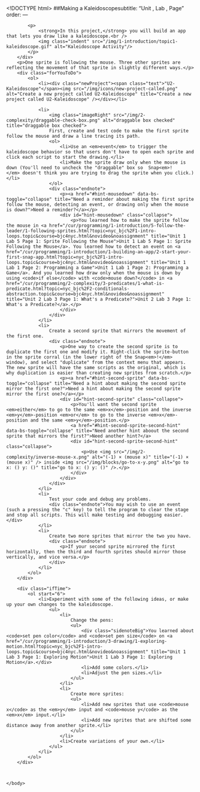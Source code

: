 <!DOCTYPE html>
<html lang="en">
    <head>
		<meta http-equiv="content-type" content="text/html; charset=utf-8" />
        <script type="text/javascript" src="/llab/loader.js"></script>
        <title>Unit 2 Optional Projects, Page 6</title>
    </head>

    <body>
        ##Making a Kaleidoscopesubtitle: "Unit , Lab , Page"
order:
---
        <div class="learn">
            <p>
                <strong>In this project,</strong> you will build an app that lets you draw like a kaleidoscope.<br />
                <img class="indent" src="/img/1-introduction/topic1-kaleidoscope.gif" alt="Kaleidoscope Activity"/>
            </p>
        </div>
        <p>One sprite is following the mouse. Three other sprites are reflecting the movement of that sprite in slightly different ways.</p>
        <div class="forYouToDo">
			<ol>
            	<li><div class="newProject"><span class="text">"U2-Kaleidoscope"</span><img src="/img/icons/new-project-called.png" alt="Create a new project called U2-Kaleidoscope" title="Create a new project called U2-Kaleidoscope" /></div></li>

				<li>
                    <img class="imageRight" src="/img/2-complexity/draggable-check-box.png" alt="draggable box checked" title="draggable box checked">
                    First, create and test code to make the first sprite follow the mouse and draw a line tracing its path.
                    <ol>
                        <li>Use an <em>event</em> to trigger the kaleidoscope behavior so that users don't have to open each sprite and click each script to start the drawing.</li>
                        <li>Make the sprite draw only when the mouse is down (You'll need to uncheck the "draggable" box so  Snap<em>!</em> doesn't think you are trying to drag the sprite when you click.)</li>
                    </ol>
                    <div class="endnote">
                        <p><a href="#hint-mousedown" data-bs-toggle="collapse" title="Need a reminder about making the first sprite follow the mouse, detecting an event, or drawing only when the mouse is down?">Need a reminder?</a></p>
                        <div id="hint-mousedown" class="collapse">
                            <p>You learned how to make the sprite follow the mouse in <a href="/cur/programming/1-introduction/5-follow-the-leader/1-following-sprites.html?topic=nyc_bjc%2F1-intro-loops.topic&course=bjc4nyc.html&novideo&noassignment" title="Unit 1 Lab 5 Page 1: Sprite Following the Mouse">Unit 1 Lab 5 Page 1: Sprite Following the Mouse</a>. You learned how to detect an event on <a href="/cur/programming/1-introduction/1-building-an-app/2-start-your-first-snap-app.html?topic=nyc_bjc%2F1-intro-loops.topic&course=bjc4nyc.html&novideo&noassignment" title="Unit 1 Lab 1 Page 2: Programming a Game">Unit 1 Lab 1 Page 2: Programming a Game</a>. And you learned how draw only when the mouse is down by using <code>if else</code> with <code>mouse down?</code> in <a href="/cur/programming/2-complexity/3-predicates/1-what-is-predicate.html?topic=nyc_bjc%2F2-conditionals-abstraction.topic&course=bjc4nyc.html&novideo&noassignment" title="Unit 2 Lab 3 Page 1: What's a Predicate?">Unit 2 Lab 3 Page 1: What's a Predicate?</a>.</p>
                        </div>
                    </div>
                </li>                        
				<li>
                    Create a second sprite that mirrors the movement of the first one.
                    <div class="endnote">
                        <p>One way to create the second sprite is to duplicate the first one and modify it. Right-click the sprite-button in the sprite corral (in the lower right of the Snap<em>!</em> window), and select "duplicate" from the context menu that appears. The new sprite will have the same scripts as the original, which is why duplication is easier than creating new sprites from scratch.</p>
                        <p><a href="#hint-second-sprite" data-bs-toggle="collapse" title="Need a hint about making the second sprite mirror the first one?">Need a hint about making the second sprite mirror the first one?</a></p>
                        <div id="hint-second-sprite" class="collapse">
                            <p>You'll want the second sprite <em>either</em> to go to the same <em>x</em>-position and the inverse <em>y</em>-position <em>or</em> to go to the inverse <em>x</em>-position and the same <em>y</em>-position.</p>
                            <a href="#hint-second-sprite-second-hint" data-bs-toggle="collapse" title="Need another hint aboout the second sprite that mirrors the first?">Need another hint?</a>
                            <div id="hint-second-sprite-second-hint" class="collapse">
                                <p>Use <img src="/img/2-complexity/inverse-mouse-x.png" alt="(-1) × (mouse x)" title="(-1) × (mouse x)" /> inside <img src="/img/blocks/go-to-x-y.png" alt="go to x: () y: ()" title="go to x: () y: ()" />.</p>
                            </div>
                        </div>
                    </div>
                </li>
                <li>
                    Test your code and debug any problems.
                    <div class="endnote">You may wish to use an event (such a pressing the "c" key) to tell the program to clear the stage and stop all scripts. This will make testing and debugging easier.</div>
                </li>
                <li>
                    Create two more sprites that mirror the two you have.
                    <div class="endnote">
                        <p>If your second sprite mirrored the first horizontally, then the third and fourth sprites should mirror those vertically, and vice versa.</p>
                    </div>
                </li>
			</ol>
		</div>
        
        <div class="ifTime">
            <ol start="6">
                <li>Experiment with some of the following ideas, or make up your own changes to the kaleidoscope.
                    <ul>
                        <li>
                            Change the pens:
                            <ul>
                                <div class="sidenoteBig">You learned about <code>set pen color</code> and <code>set pen size</code> on <a href="/cur/programming/1-introduction/3-drawing/1-exploring-motion.html?topic=nyc_bjc%2F1-intro-loops.topic&course=bjc4nyc.html&novideo&noassignment" title="Unit 1 Lab 3 Page 1: Exploring Motion">Unit 1 Lab 3 Page 1: Exploring Motion</a>.</div>
                                <li>Add some colors.</li>
                                <li>Adjust the pen sizes.</li>
                            </ul>
                        </li>
                        <li>
                            Create more sprites:
                            <ul>
                                <li>Add new sprites that use <code>mouse x</code> as the <em>y</em> input and <code>mouse y</code> as the <em>x</em> input.</li>
                                <li>Add new sprites that are shifted some distance away from another sprite.</li>
                            </ul>
                        </li>
                        <li>Create variations of your own.</li>
                    </ul>
                </li>
            </ol>
        </div>
        
        

    </body>
</html>
